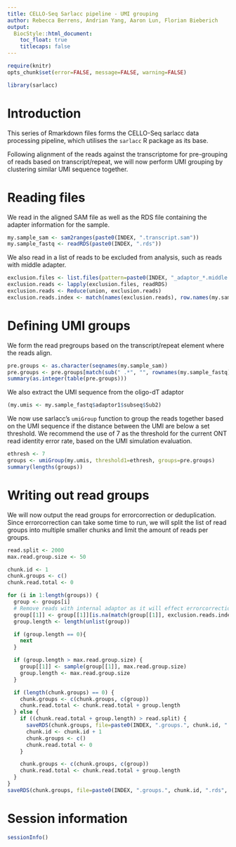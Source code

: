 ```yaml
---
title: CELLO-Seq Sarlacc pipeline - UMI grouping
author: Rebecca Berrens, Andrian Yang, Aaron Lun, Florian Bieberich
output:
  BiocStyle::html_document:
    toc_float: true
    titlecaps: false
---
```


```r
require(knitr)
opts_chunk$set(error=FALSE, message=FALSE, warning=FALSE)
```

```r
library(sarlacc)
```

# Introduction

This series of Rmarkdown files forms the CELLO-Seq sarlacc data processing pipeline, which utilises the `sarlacc` R package as its base. 

Following alignment of the reads against the transcriptome for pre-grouping of reads based on transcript/repeat, we will now perform UMI grouping by clustering similar UMI sequence together. 

# Reading files

We read in the aligned SAM file as well as the RDS file containing the adapter information for the sample.

```r
my.sample_sam <- sam2ranges(paste0(INDEX, ".transcript.sam"))
my.sample_fastq <- readRDS(paste0(INDEX, ".rds"))
```

We also read in a list of reads to be excluded from analysis, such as reads with middle adapter.

```r
exclusion.files <- list.files(pattern=paste0(INDEX, "_adaptor_*.middle.rds"))
exclusion.reads <- lapply(exclusion.files, readRDS)
exclusion.reads <- Reduce(union, exclusion.reads)
exclusion.reads.index <- match(names(exclusion.reads), row.names(my.sample_fastq))
```

# Defining UMI groups 

We form the read pregroups based on the transcript/repeat element where the reads align.

```r
pre.groups <- as.character(seqnames(my.sample_sam))
pre.groups <- pre.groups[match(sub(" .*", "", rownames(my.sample_fastq)), names(my.sample_sam))]
summary(as.integer(table(pre.groups)))
```

We also extract the UMI sequence from the oligo-dT adaptor 

```r
(my.umis <- my.sample_fastq$adaptor1$subseq$Sub2)
```

We now use sarlacc's `umiGroup` function to group the reads together based on the UMI sequence if the distance between the UMI are below a set threshold. We recommend the use of 7 as the threshold for the current ONT read identity error rate, based on the UMI simulation evaluation.

```r
ethresh <- 7
groups <- umiGroup(my.umis, threshold1=ethresh, groups=pre.groups)
summary(lengths(groups))
```

# Writing out read groups

We will now output the read groups for errorcorrection or deduplication.
Since errorcorrection can take some time to run, we will split the list of read groups into multiple smaller chunks and limit the amount of reads per groups.

```r
read.split <- 2000
max.read.group.size <- 50

chunk.id <- 1
chunk.groups <- c()
chunk.read.total <- 0

for (i in 1:length(groups)) {
  group <- groups[i]
  # Remove reads with internal adaptor as it will effect errorcorrection
  group[[1]] <- group[[1]][is.na(match(group[[1]], exclusion.reads.index))]
  group.length <- length(unlist(group))

  if (group.length == 0){
    next
  }

  if (group.length > max.read.group.size) {
    group[[1]] <- sample(group[[1]], max.read.group.size)
    group.length <- max.read.group.size
  }

  if (length(chunk.groups) == 0) {
    chunk.groups <- c(chunk.groups, c(group))
    chunk.read.total <- chunk.read.total + group.length
  } else {
    if ((chunk.read.total + group.length) > read.split) {
      saveRDS(chunk.groups, file=paste0(INDEX, ".groups.", chunk.id, ".rds", sep=""))
      chunk.id <- chunk.id + 1
      chunk.groups <- c()
      chunk.read.total <- 0
    } 

    chunk.groups <- c(chunk.groups, c(group))
    chunk.read.total <- chunk.read.total + group.length
  }
}
saveRDS(chunk.groups, file=paste0(INDEX, ".groups.", chunk.id, ".rds", sep=""))
```

# Session information

```r
sessionInfo()
```




